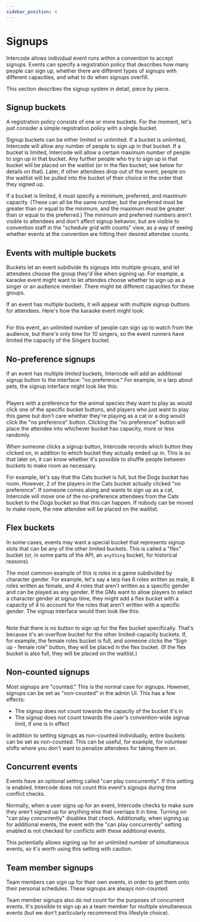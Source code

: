 ```yaml
---
sidebar_position: 4
---
```



# Signups

Intercode allows individual event runs within a convention to accept signups. Events can specify
a registration policy that describes how many people can sign up, whether there are different types
of signups with different capacities, and what to do when signups overfill.

This section describes the signup system in detail, piece by piece.

## Signup buckets

A registration policy consists of one or more buckets. For the moment, let's just consider a simple
registration policy with a single bucket.

Signup buckets can be either limited or unlimited. If a bucket is unlimited, Intercode will allow any
number of people to sign up in that bucket. If a bucket is limited, Intercode will allow a certain
maximum number of people to sign up in that bucket. Any further people who try to sign up in that bucket
will be placed on the waitlist (or in the flex bucket; see below for details on that). Later, if
other attendees drop out of the event, people on the waitlist will be pulled into the bucket of their
choice in the order that they signed up.

If a bucket is limited, it must specify a minimum, preferred, and maximum capacity. (These can all be
the same number, but the preferred must be greater than or equal to the minimum, and the maximum must
be greater than or equal to the preferred.) The minimum and preferred numbers aren't visible to attendees
and don't affect signup behavior, but are visible to convention staff in the "schedule grid with counts"
view, as a way of seeing whether events at the convention are hitting their desired attendee counts.

## Events with multiple buckets

Buckets let an event subdivide its signups into multiple groups, and let attendees choose the group they'd
like when signing up. For example, a karaoke event might want to let attendes choose whether to sign up
as a singer or an audience member. There might be different capacities for these groups.

If an event has multiple buckets, it will appear with multiple signup buttons for attendees. Here's how
the karaoke event might look:

<Image img={KaraokeBucketsImage} width={239} />

For this event, an unlimited number of people can sign up to watch from the audience, but there's only
time for 10 singers, so the event runners have limited the capacity of the Singers bucket.

## No-preference signups

If an event has multiple _limited_ buckets, Intercode will add an additional signup button to the interface:
"no preference." For example, in a larp about pets, the signup interface might look like this:

<Image img={NoPreferenceBucketsImage} width={235} />

Players with a preference for the animal species they want to play as would click one of the specific bucket
buttons, and players who just want to play this game but don't care whether they're playing as a cat or a dog
would click the "no preference" button. Clicking the "no preference" button will place the attendee into
whichever bucket has capacity, more or less randomly.

When someone clicks a signup button, Intercode records which button they clicked on, in addition to which
bucket they actually ended up in. This is so that later on, it can know whether it's possible to shuffle
people between buckets to make room as necessary.

For example, let's say that the Cats bucket is full, but the Dogs bucket has room. However, 2 of the players
in the Cats bucket actually clicked "no preference". If someone comes along and wants to sign up as a cat,
Intercode will move one of the no-preference attendees from the Cats bucket to the Dogs bucket so that this
can happen. If nobody can be moved to make room, the new attendee will be placed on the waitlist.

## Flex buckets

In some cases, events may want a special bucket that represents signup slots that can be any of the other
limited buckets. This is called a "flex" bucket (or, in some parts of the API, an `anything` bucket, for
historical reasons).

The most common example of this is roles in a game subdivided by character gender. For example, let's say
a larp has 6 roles written as male, 8 roles written as female, and 4 roles that aren't written as a specific
gender and can be played as any gender. If the GMs want to allow players to select a character gender at
signup time, they might add a flex bucket with a capacity of 4 to account for the roles that aren't written
with a specific gender. The signup interface would then look like this:

<Image img={GenderBucketsImage} width={248} />

Note that there is no button to sign up for the flex bucket specifically. That's because it's an overflow
bucket for the other limited-capacity buckets. If, for example, the female roles bucket is full, and
someone clicks the "Sign up - female role" button, they will be placed in the flex bucket. (If the flex
bucket is also full, they will be placed on the waitlist.)

## Non-counted signups

Most signups are "counted." This is the normal case for signups. However, signups can be set as
"non-counted" in the admin UI. This has a few effects:

- The signup does not count towards the capacity of the bucket it's in
- The signup does not count towards the user's convention-wide signup limit, if one is in effect

In addition to setting signups as non-counted individually, entire buckets can be set as non-counted.
This can be useful, for example, for volunteer shifts where you don't want to penalize attendees for taking
them on.

## Concurrent events

Events have an optional setting called "can play concurrently". If this setting is enabled, Intercode does
not count this event's signups during time conflict checks.

Normally, when a user signs up for an event, Intercode checks to make sure they aren't signed up for anything
else that overlaps it in time. Turning on "can play concurrently" disables that check. Additionally, when
signing up for additional events, the event with the "can play concurrently" setting enabled is not checked
for conflicts with these additional events.

This potentially allows signing up for an unlimited number of simultaneous events, so it's worth using this
setting with caution.

## Team member signups

Team members can sign up for their own events, in order to get them onto their personal schedules. These
signups are always non-counted.

Team member signups also do not count for the purposes of concurrent events. It's possible to sign up as a
team member for multiple simultaneous events (but we don't particularly recommend this lifestyle choice).
